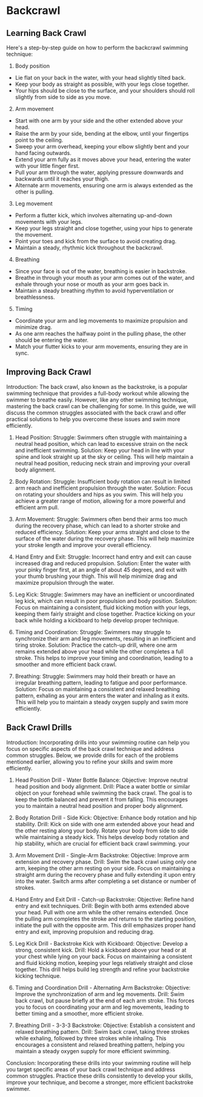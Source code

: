 # Backcrawl

## Learning Back Crawl

Here's a step-by-step guide on how to perform the backcrawl swimming technique:

1. Body position
- Lie flat on your back in the water, with your head slightly tilted back.
- Keep your body as straight as possible, with your legs close together.
- Your hips should be close to the surface, and your shoulders should roll slightly from side to side as you move.

2. Arm movement
- Start with one arm by your side and the other extended above your head.
- Raise the arm by your side, bending at the elbow, until your fingertips point to the ceiling.
- Sweep your arm overhead, keeping your elbow slightly bent and your hand facing outwards.
- Extend your arm fully as it moves above your head, entering the water with your little finger first.
- Pull your arm through the water, applying pressure downwards and backwards until it reaches your thigh.
- Alternate arm movements, ensuring one arm is always extended as the other is pulling.

3. Leg movement
- Perform a flutter kick, which involves alternating up-and-down movements with your legs.
- Keep your legs straight and close together, using your hips to generate the movement.
- Point your toes and kick from the surface to avoid creating drag.
- Maintain a steady, rhythmic kick throughout the backcrawl.

4. Breathing
- Since your face is out of the water, breathing is easier in backstroke.
- Breathe in through your mouth as your arm comes out of the water, and exhale through your nose or mouth as your arm goes back in.
- Maintain a steady breathing rhythm to avoid hyperventilation or breathlessness.

5. Timing
- Coordinate your arm and leg movements to maximize propulsion and minimize drag.
- As one arm reaches the halfway point in the pulling phase, the other should be entering the water.
- Match your flutter kicks to your arm movements, ensuring they are in sync.

## Improving Back Crawl

Introduction:
The back crawl, also known as the backstroke, is a popular swimming technique that provides a full-body workout while allowing the swimmer to breathe easily. However, like any other swimming technique, mastering the back crawl can be challenging for some. In this guide, we will discuss the common struggles associated with the back crawl and offer practical solutions to help you overcome these issues and swim more efficiently.

1. Head Position:
Struggle: Swimmers often struggle with maintaining a neutral head position, which can lead to excessive strain on the neck and inefficient swimming.
Solution: Keep your head in line with your spine and look straight up at the sky or ceiling. This will help maintain a neutral head position, reducing neck strain and improving your overall body alignment.

2. Body Rotation:
Struggle: Insufficient body rotation can result in limited arm reach and inefficient propulsion through the water.
Solution: Focus on rotating your shoulders and hips as you swim. This will help you achieve a greater range of motion, allowing for a more powerful and efficient arm pull.

3. Arm Movement:
Struggle: Swimmers often bend their arms too much during the recovery phase, which can lead to a shorter stroke and reduced efficiency.
Solution: Keep your arms straight and close to the surface of the water during the recovery phase. This will help maximize your stroke length and improve your overall efficiency.

4. Hand Entry and Exit:
Struggle: Incorrect hand entry and exit can cause increased drag and reduced propulsion.
Solution: Enter the water with your pinky finger first, at an angle of about 45 degrees, and exit with your thumb brushing your thigh. This will help minimize drag and maximize propulsion through the water.

5. Leg Kick:
Struggle: Swimmers may have an inefficient or uncoordinated leg kick, which can result in poor propulsion and body position.
Solution: Focus on maintaining a consistent, fluid kicking motion with your legs, keeping them fairly straight and close together. Practice kicking on your back while holding a kickboard to help develop proper technique.

6. Timing and Coordination:
Struggle: Swimmers may struggle to synchronize their arm and leg movements, resulting in an inefficient and tiring stroke.
Solution: Practice the catch-up drill, where one arm remains extended above your head while the other completes a full stroke. This helps to improve your timing and coordination, leading to a smoother and more efficient back crawl.

7. Breathing:
Struggle: Swimmers may hold their breath or have an irregular breathing pattern, leading to fatigue and poor performance.
Solution: Focus on maintaining a consistent and relaxed breathing pattern, exhaling as your arm enters the water and inhaling as it exits. This will help you to maintain a steady oxygen supply and swim more efficiently.

## Back Crawl Drills

Introduction:
Incorporating drills into your swimming routine can help you focus on specific aspects of the back crawl technique and address common struggles. Below, we provide drills for each of the problems mentioned earlier, allowing you to refine your skills and swim more efficiently.

1. Head Position Drill - Water Bottle Balance:
Objective: Improve neutral head position and body alignment.
Drill: Place a water bottle or similar object on your forehead while swimming the back crawl. The goal is to keep the bottle balanced and prevent it from falling. This encourages you to maintain a neutral head position and proper body alignment.

2. Body Rotation Drill - Side Kick:
Objective: Enhance body rotation and hip stability.
Drill: Kick on  side with one arm extended above your head and the other resting along your body. Rotate your body from side to side while maintaining a steady kick. This helps develop body rotation and hip stability, which are crucial for efficient back crawl swimming.
your
3. Arm Movement Drill - Single-Arm Backstroke:
Objective: Improve arm extension and recovery phase.
Drill: Swim the back crawl using only one arm, keeping the other arm resting on your side. Focus on maintaining a straight arm during the recovery phase and fully extending it upon entry into the water. Switch arms after completing a set distance or number of strokes.

4. Hand Entry and Exit Drill - Catch-up Backstroke:
Objective: Refine hand entry and exit techniques.
Drill: Begin with both arms extended above your head. Pull with one arm while the other remains extended. Once the pulling arm completes the stroke and returns to the starting position, initiate the pull with the opposite arm. This drill emphasizes proper hand entry and exit, improving propulsion and reducing drag.

5. Leg Kick Drill - Backstroke Kick with Kickboard:
Objective: Develop a strong, consistent kick.
Drill: Hold a kickboard above your head or at your chest while lying on your back. Focus on maintaining a consistent and fluid kicking motion, keeping your legs relatively straight and close together. This drill helps build leg strength and refine your backstroke kicking technique.

6. Timing and Coordination Drill - Alternating Arm Backstroke:
Objective: Improve the synchronization of arm and leg movements.
Drill: Swim back crawl, but pause briefly at the end of each arm stroke. This forces you to focus on coordinating your arm and leg movements, leading to better timing and a smoother, more efficient stroke.

7. Breathing Drill - 3-3-3 Backstroke:
Objective: Establish a consistent and relaxed breathing pattern.
Drill: Swim back crawl, taking three strokes while exhaling, followed by three strokes while inhaling. This encourages a consistent and relaxed breathing pattern, helping you maintain a steady oxygen supply for more efficient swimming.

Conclusion:
Incorporating these drills into your swimming routine will help you target specific areas of your back crawl technique and address common struggles. Practice these drills consistently to develop your skills, improve your technique, and become a stronger, more efficient backstroke swimmer.